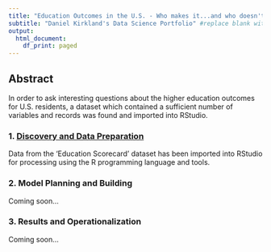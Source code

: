 ```yaml
---
title: "Education Outcomes in the U.S. - Who makes it...and who doesn't" 
subtitle: "Daniel Kirkland's Data Science Portfolio" #replace blank with your name
output:
  html_document:
    df_print: paged
---
```




## Abstract

In order to ask interesting questions about the higher education outcomes for U.S. residents, a dataset which contained a sufficient number of variables and records was found and imported into RStudio.   

### 1. [Discovery and Data Preparation](deliverable1.html)

Data from the 'Education Scorecard' dataset has been imported into RStudio for processing using the R programming language and tools.  

### 2. Model Planning and Building

Coming soon...

### 3. Results and Operationalization

Coming soon...

